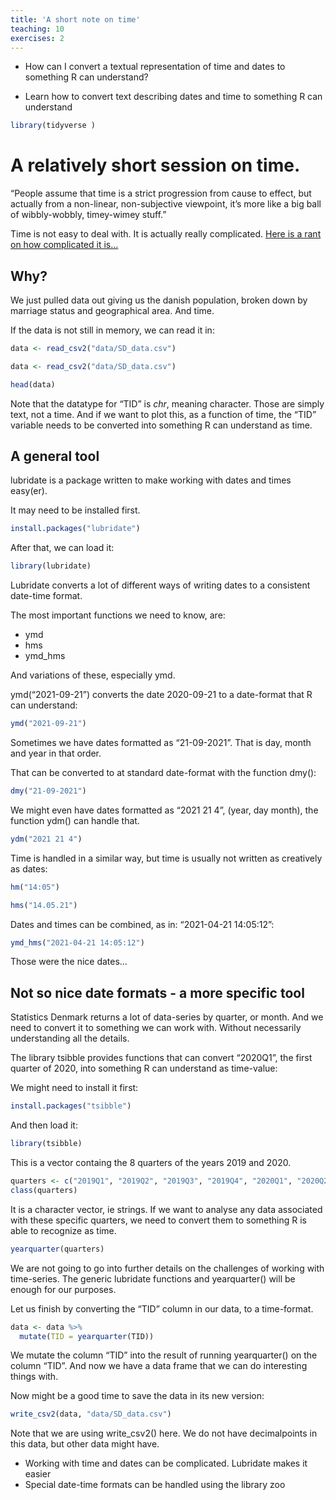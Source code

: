 ```yaml
---
title: 'A short note on time'
teaching: 10
exercises: 2
---
```


:::::::::::::::::::::::::::::::::::::: questions 

- How can I convert a textual representation of time and dates to something R can understand?

::::::::::::::::::::::::::::::::::::::::::::::::

::::::::::::::::::::::::::::::::::::: objectives

- Learn how to convert text describing dates and time to something R can understand

::::::::::::::::::::::::::::::::::::::::::::::::


```r
library(tidyverse )
```


# A relatively short session on time.


“People assume that time is a strict progression from cause to effect, but actually from a non-linear, non-subjective viewpoint, it's more like a big ball of wibbly-wobbly, timey-wimey stuff.”

Time is not easy to deal with. It is actually really complicated. [Here is a rant 
on how complicated it is...](https://www.youtube.com/watch?v=-5wpm-gesOY)


## Why?

We just pulled data out giving us the danish population, broken down by
marriage status and geographical area. And time.

If the data is not still in memory, we can read it in:

```r
data <- read_csv2("data/SD_data.csv")
```

```r
data <- read_csv2("data/SD_data.csv")
```

```r
head(data)
```

Note that the datatype for "TID" is *chr*, meaning character. Those are 
simply text, not a time. And if we want to plot this, as a function of time,
the "TID" variable needs to be converted into something R can understand as time.

## A general tool
lubridate is a package written to make working with dates and times easy(er).

It may need to be installed first.

```r
install.packages("lubridate")
```


After that, we can load it:
```r
library(lubridate)
```

Lubridate converts a lot of different ways of writing dates to a consistent 
date-time format.

The most important functions we need to know, are:

* ymd
* hms
* ymd_hms

And variations of these, especially ymd.

ymd("2021-09-21") converts the date 2020-09-21 to a date-format that R can 
understand:

```r
ymd("2021-09-21")
```


Sometimes we have dates formatted as "21-09-2021". That is day, month and year
in that order.

That can be converted to at standard date-format with the function dmy():
```r
dmy("21-09-2021")
```
We might even have dates formatted as "2021 21 4", (year, day month), the
function ydm() can handle that.
```r
ydm("2021 21 4")
```

Time is handled in a similar way, but time is usually not written as creatively
as dates:


```r
hm("14:05")
```

```r
hms("14.05.21")
```

Dates and times can be combined, as in: "2021-04-21 14:05:12":
```r
ymd_hms("2021-04-21 14:05:12")
```
Those were the nice dates...

## Not so nice date formats - a more specific tool

Statistics Denmark returns a lot of data-series by quarter, or month. 
And we need to convert it to something 
we can work with. Without necessarily understanding all the details.

The library tsibble provides functions that can convert "2020Q1", the first 
quarter of 2020, into something R can understand as time-value:

We might need to install it first:
```r
install.packages("tsibble")
```

And then load it:
```r
library(tsibble)
```

This is a vector containg the 8 quarters of the years 2019 and 2020.

```r
quarters <- c("2019Q1", "2019Q2", "2019Q3", "2019Q4", "2020Q1", "2020Q2", "2020Q3", "2020Q4")
class(quarters)
```

It is a character vector, ie strings. If we want to analyse any data 
associated with these specific quarters, we need to convert them to something 
R is able to recognize as time.

```r
yearquarter(quarters)
```

We are not going to go into further details on the challenges of working with
time-series. The generic lubridate functions and yearquarter() will be enough for
our purposes.

Let us finish by converting the "TID" column in our data, to a time-format.
```r
data <- data %>% 
  mutate(TID = yearquarter(TID))
```

We mutate the column "TID" into the result of running yearquarter() on the
column "TID". And now we have a data frame that we can do interesting things 
with.

Now might be a good time to save the data in its new version:
```r
write_csv2(data, "data/SD_data.csv")
```

Note that we are using write_csv2() here. We do not have decimalpoints in this
data, but other data might have.



::::::::::::::::::::::::::::::::::::: keypoints 

- Working with time and dates can be complicated. Lubridate makes it easier
- Special date-time formats can be handled using the library zoo

::::::::::::::::::::::::::::::::::::::::::::::::

